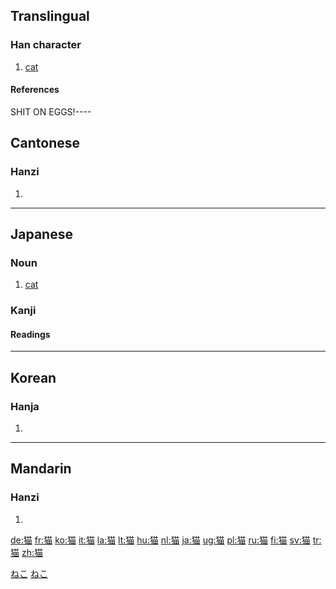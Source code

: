 {{see|貓}}<!-- may be replaced by zh-forms -->

==Translingual==
===Han character===
{{Han char|rn=94|rad=犬|as=09|sn=12|four=|canj=大竹廿田 (KHTW)}}
# [[cat]]
====References====
SHIT ON EGGS!----

==Cantonese==
===Hanzi===
{{yue-hanzi|jyut=|y=maau1}}
# {{defn|Cantonese}}
----
==Japanese==
[[Category:1000_Japanese_basic_words|ねこ]]

===Noun===
{{ja-noun|k|hira=ねこ|rom=neko|hidx=ねこ}}
# [[cat]]

===Kanji===
{{ja-kanji|grade=c|rs=犬09}}
====Readings====
{{ja-readings|on=[[びょう]] (byō), [[ぼう]] (bō), [[みょう]] (myō)|kun=[[ねこ]] (neko)}}

[[Category:ja:Mammals|ねこ]]
----
==Korean==
===Hanja===
{{ko-hanja|hangeul=묘|eumhun=|rv=myo|mr=myo|y=myo}}
# {{defn|Korean}}
----
==Mandarin==
===Hanzi===
{{cmn-hanzi|tra=貓|pin=[[māo]] ([[mao1]])|wg=mao<sup>1</sup>}}
# {{defn|Mandarin}}

[[de:猫]]
[[fr:猫]]
[[ko:猫]]
[[it:猫]]
[[la:猫]]
[[lt:猫]]
[[hu:猫]]
[[nl:猫]]
[[ja:猫]]
[[ug:猫]]
[[pl:猫]]
[[ru:猫]]
[[fi:猫]]
[[sv:猫]]
[[tr:猫]]
[[zh:猫]]